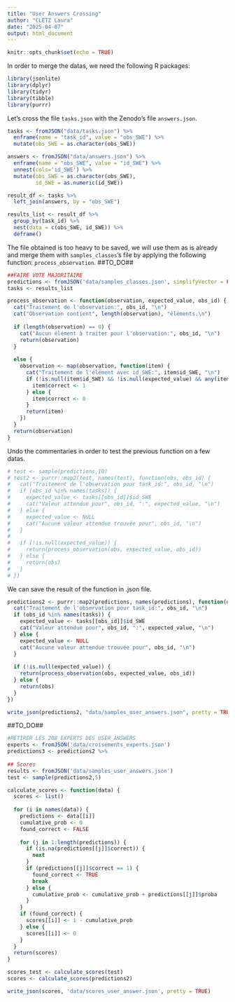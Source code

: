 ```yaml
---
title: "User Answers Crossing"
author: "CLETZ Laura"
date: "2025-04-07"
output: html_document
---
```


```r
knitr::opts_chunk$set(echo = TRUE)
```

In order to merge the datas, we need the following R packages:
```r
library(jsonlite)
library(dplyr)
library(tidyr)
library(tibble)
library(purrr)
```

Let's cross the file `tasks.json` with the Zenodo's file `answers.json`.
```r
tasks <- fromJSON("data/tasks.json") %>% 
  enframe(name = "task_id", value = "obs_SWE") %>% 
  mutate(obs_SWE = as.character(obs_SWE))

answers <- fromJSON("data/answers.json") %>% 
  enframe(name = "obs_SWE", value = "id_SWE") %>% 
  unnest(cols='id_SWE') %>% 
  mutate(obs_SWE = as.character(obs_SWE), 
         id_SWE = as.numeric(id_SWE))

result_df <- tasks %>%
  left_join(answers, by = "obs_SWE")

results_list <- result_df %>%
  group_by(task_id) %>%
  nest(data = c(obs_SWE, id_SWE)) %>%
  deframe()
```

The file obtained is too heavy to be saved, we will use them as is already and merge them with `samples_classes`'s file by applying the following function: `process_observation`.
##TO_DO## 
```r
##FAIRE VOTE MAJORITAIRE
predictions <- fromJSON('data/samples_classes.json', simplifyVector = FALSE)
tasks <- results_list

process_observation <- function(observation, expected_value, obs_id) {
  cat("Traitement de l'observation:", obs_id, "\n")
  cat("Observation contient", length(observation), "éléments.\n")
  
  if (length(observation) == 0) {
    cat("Aucun élément à traiter pour l'observation:", obs_id, "\n")
    return(observation)
  }
  
  else {
    observation <- map(observation, function(item) {
      cat("Traitement de l'élément avec id_SWE:", item$id_SWE, "\n")
      if (!is.null(item$id_SWE) && !is.null(expected_value) && any(item$id_SWE == expected_value)) {
        item$correct <- 1
      } else {
        item$correct <- 0
      }
      return(item)
    })
  }
  return(observation)
}
```

Undo the commentaries in order to test the previous function on a few datas.
```r
# test <- sample(predictions,10)
# test2 <- purrr::map2(test, names(test), function(obs, obs_id) {
#   cat("Traitement de l'observation pour task_id:", obs_id, "\n")
#   if (obs_id %in% names(tasks)) {
#     expected_value <- tasks[[obs_id]]$id_SWE
#     cat("Valeur attendue pour", obs_id, ":", expected_value, "\n")
#   } else {
#     expected_value <- NULL
#     cat("Aucune valeur attendue trouvée pour", obs_id, "\n")
#   }
#   
#   if (!is.null(expected_value)) {
#     return(process_observation(obs, expected_value, obs_id))
#   } else {
#     return(obs) 
#   }
# })
```

We can save the result of the function in .json file.
```r
predictions2 <- purrr::map2(predictions, names(predictions), function(obs, obs_id) {
  cat("Traitement de l'observation pour task_id:", obs_id, "\n")
  if (obs_id %in% names(tasks)) {
    expected_value <- tasks[[obs_id]]$id_SWE
    cat("Valeur attendue pour", obs_id, ":", expected_value, "\n")
  } else {
    expected_value <- NULL
    cat("Aucune valeur attendue trouvée pour", obs_id, "\n")
  }
  
  if (!is.null(expected_value)) {
    return(process_observation(obs, expected_value, obs_id))
  } else {
    return(obs) 
  }
})

write_json(predictions2, "data/samples_user_answers.json", pretty = TRUE, auto_unbox = TRUE)
```

##TO_DO##
```r
#RETIRER LES 208 EXPERTS DES USER_ANSWERS
experts <- fromJSON('data/croisements_experts.json')
predictions3 <- predictions2 %>% 
  
## Scores
results <- fromJSON('data/samples_user_answers.json')
test <- sample(predictions2,5)

calculate_scores <- function(data) {
  scores <- list()
  
  for (i in names(data)) {
    predictions <- data[[i]]
    cumulative_prob <- 0
    found_correct <- FALSE
    
    for (j in 1:length(predictions)) {
      if (is.na(predictions[[j]]$correct)) {
        next
      }
      if (predictions[[j]]$correct == 1) {
        found_correct <- TRUE
        break
      } else {
        cumulative_prob <- cumulative_prob + predictions[[j]]$proba
      }
    }
    if (found_correct) {
      scores[[i]] <- 1 - cumulative_prob
    } else {
      scores[[i]] <- 0
    }
  }
  return(scores)
}

scores_test <- calculate_scores(test)
scores <- calculate_scores(predictions2)

write_json(scores, 'data/scores_user_answer.json', pretty = TRUE)
```